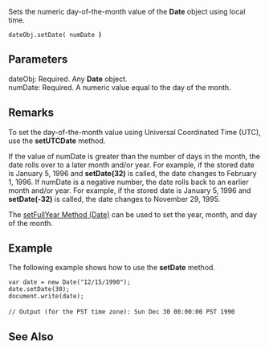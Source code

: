 Sets the numeric day-of-the-month value of the '''Date''' object using local time.

 dateObj.setDate( numDate ''')'''

==Parameters==
; dateObj: Required. Any '''Date''' object.
; numDate: Required. A numeric value equal to the day of the month.

==Remarks==
To set the day-of-the-month value using Universal Coordinated Time (UTC), use the '''setUTCDate''' method.

If the value of numDate is greater than the number of days in the month, the date rolls over to a later month and/or year. For example, if the stored date is January 5, 1996 and '''setDate(32)''' is called, the date changes to February 1, 1996. If numDate is a negative number, the date rolls back to an earlier month and/or year. For example, if the stored date is January 5, 1996 and '''setDate(-32)''' is called, the date changes to November 29, 1995.

The [[javascript/Date/setFullYear|setFullYear Method (Date)]] can be used to set the year, month, and day of the month.


==Example==
The following example shows how to use the '''setDate''' method.

 var date = new Date("12/15/1990");
 date.setDate(30);
 document.write(date);
 
 // Output (for the PST time zone): Sun Dec 30 00:00:00 PST 1990

==See Also==

              

              

              

              
